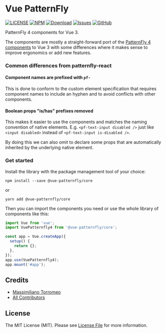 
<Meta title="Intro" />

# Vue PatternFly

[![LICENSE](https://img.shields.io/badge/license-MIT-brightgreen.svg?style=flat-square)][link-LICENSE]
[![NPM](https://img.shields.io/npm/v/@vue-patternfly/core.svg?style=flat-square)](https://npmjs.org/package/@vue-patternfly/core)
[![Download](https://img.shields.io/npm/dw/@vue-patternfly/core.svg?style=flat-square)](https://npmjs.org/package/@vue-patternfly/core)
[![Issues](https://img.shields.io/github/issues/mtorromeo/vue-patternfly4.svg?style=flat-square)](https://github.com/mtorromeo/vue-patternfly4/issues)
[![GitHub](https://img.shields.io/github/stars/mtorromeo/vue-patternfly4?style=social)][link-github]

PatternFly 4 components for Vue 3.

The components are mostly a straight-forward port of the [PatternFly 4 components][link-patternfly4] to Vue 3 with some differences where it makes sense to improve ergonomics or add new features.

### Common differences from patternfly-react

#### Component names are prefixed with `pf-`

This is done to conform to the custom element specification that requires component names to include an hyphen and to avoid conflicts with other components.

#### Boolean props "is/has" prefixes removed

This makes it easier to use the components and matches the naming convention of native elements. E.g. `<pf-text-input disabled />` just like `<input disabled>` instead of `<pf-text-input is-disabled />`.

By doing this we can also omit to declare some props that are automatically inherited by the underlying native element.

### Get started

Install the library with the package management tool of your choice:

```
npm install --save @vue-patternfly/core
```
or
```
yarn add @vue-patternfly/core
```

Then you can import the components you need or use the whole library of components like this:

```js
import Vue from 'vue';
import VuePatternfly4 from '@vue-patternfly/core';

const app = Vue.createApp({
  setup() {
    return {};
  },
});
app.use(VuePatternfly4);
app.mount('#app');
```

## Credits

- [Massimiliano Torromeo][link-author]
- [All Contributors][link-contributors]

## License

The MIT License (MIT). Please see [License File](LICENSE) for more information.

[link-github]: https://github.com/mtorromeo/vue-patternfly4
[link-LICENSE]: https://raw.githubusercontent.com/mtorromeo/vue-patternfly4/master/packages/core/LICENSE
[link-author]: https://github.com/mtorromeo
[link-contributors]: https://github.com/mtorromeo/vue-patternfly4/graphs/contributors
[link-patternfly4]: https://www.patternfly.org/v4/
